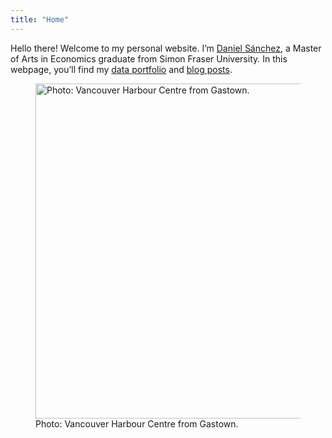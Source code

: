 ```yaml
---
title: "Home"
---
```


Hello there! Welcome to my personal website. I'm [Daniel Sánchez](about.qmd), a Master of Arts in Economics graduate from Simon Fraser University. In this webpage, you'll find my [data portfolio](portfolio.qmd) and [blog posts](posts.home.qmd).

![Photo: Vancouver Harbour Centre from Gastown.](icon.jpeg){fig-align="center" width="536"}

